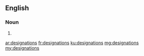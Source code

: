 ==English==

===Noun===
{{head|en|plural}}

# {{plural of|designation|lang=en|nocat=1}}

[[ar:designations]]
[[fr:designations]]
[[ku:designations]]
[[mg:designations]]
[[my:designations]]